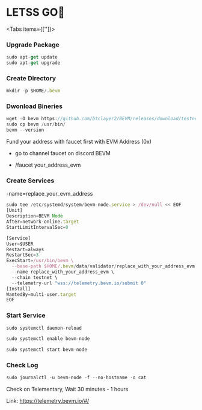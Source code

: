 
# LETSS GO🚀

<Tabs items={['']}>

</Tabs>


<Steps>

### Upgrade Package

```js filename="Upgrade Package" copy
sudo apt-get update
sudo apt-get upgrade
```

### Create Directory
```js filename="Create Directory" copy
mkdir -p $HOME/.bevm
```

### Dwonload Bineries
```js filename="Dwonload Bineries" copy
wget -O bevm https://github.com/btclayer2/BEVM/releases/download/testnet-v0.1.1/bevm-v0.1.1-ubuntu20.04 && chmod +x bevm
sudo cp bevm /usr/bin/
bevm --version
```

<Callout type="info" emoji="🚀">
 Fund your address with faucet first with EVM Address (0x)

- go to channel faucet on discord BEVM

- /faucet your_address_evm
</Callout>

### Create Services

<Callout type="info" emoji="🚀">
-name=replace_your_evm_address
</Callout>

```js filename="Create Service & Chnage Wallet" copy
sudo tee /etc/systemd/system/bevm-node.service > /dev/null << EOF
[Unit]
Description=BEVM Node
After=network-online.target
StartLimitIntervalSec=0

[Service]
User=$USER
Restart=always
RestartSec=3
ExecStart=/usr/bin/bevm \
  --base-path $HOME/.bevm/data/validator/replace_with_your_address_evm \
  --name replace_with_your_address_evm \
  --chain testnet \
  --telemetry-url "wss://telemetry.bevm.io/submit 0"
[Install]
WantedBy=multi-user.target
EOF
```

### Start Service 
```js filename="Start Service" copy
sudo systemctl daemon-reload

sudo systemctl enable bevm-node

sudo systemctl start bevm-node
```


### Check Log

```js filename=" Check Your Logs" copy
sudo journalctl -u bevm-node -f --no-hostname -o cat
```


<Callout type="info" emoji="ℹ️">
Check on Telementary, Wait 30 minutes - 1 hours
</Callout>

Link: https://telemetry.bevm.io/#/







</Steps>